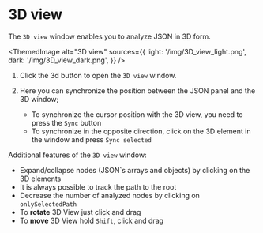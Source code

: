 # 3D view


The `3D view` window enables you to analyze JSON in 3D form.


<ThemedImage
    alt="3D view"
    sources={{
        light: '/img/3D_view_light.png',
        dark: '/img/3D_view_dark.png',
    }}
/>


1. Click the 3d button to open the `3D view` window.

2. Here you can synchronize the position between the JSON panel and the 3D window;
    - To synchronize the cursor position with the 3D view, you need to press the `Sync` button
    - To synchronize in the opposite direction, click on the 3D element in the window and press `Sync selected`

Additional features of the `3D view` window:

- Expand/collapse nodes (JSON`s arrays and objects) by clicking on the 3D elements
- It is always possible to track the path to the root
- Decrease the number of analyzed nodes by clicking on `onlySelectedPath`
- To **rotate** 3D View just click and drag
- To **move** 3D View hold `Shift`, click and drag

